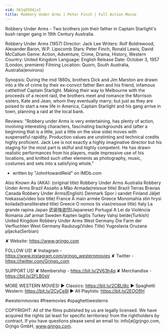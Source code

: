 ```yaml
---
vid: X61qX5OdjxI
title: Robbery Under Arms | Peter Finch | Full Action Movie
---
```


Robbery Under Arms - Two brothers join their father in Captain Starlight's bush ranger gang in 19th Century Australia.

Robbery Under Arms (1957)
Director: Jack Lee
Writers: Rolf Boldrewood, Alexander Baron, W.P. Lipscomb
Stars: Peter Finch, Ronald Lewis, David McCallum
Genre: Action, Adventure, Crime, Drama, History, Western
Country: United Kingdom
Language: English
Release Date: October 3, 1957 (London, premiere)
Filming Location: Quorn, South Australia, Australia(environs)

Synopsis:
During the mid 1860s, brothers Dick and Jim Marston are drawn into a life of crime by their ex-convict father Ben and his friend, infamous cattlethief Captain Starlight. Making their way to Melbourne with the proceeds of a recent raid, the brothers meet and romance the Morrison sisters, Kate and Jean, whom they eventually marry; but just as they are poised to start a new life in America, Captain Starlight and his gang arrive in town, planning a raid at the local bank.

Reviews:
"Robbery under Arms is very entertaining, has plenty of action, involving interesting characters, fascinating backgrounds and (after a beginning that is a little, just a little on the slow side) moves with suspenseful rapidity. Production values are unstinting and technical credits highly proficient. Jack Lee is not exactly a highly imaginative director but his staging for the most part is skilful and highly competent. He has drawn realistic performances from his players, made impressive use of his locations, and knitted such other elements as photography, music, costumes and sets into a satisfying whole."
- written by "JohnHowardReid" on IMDb.com

Also Known As (AKA):
(original title) Robbery Under Arms
Australia Robbery Under Arms
Brazil Assalto a Mão Armada(reissue title)
Brazil Terras Bravias
Canada Robbery Under Arms(English)
Denmark Spor i sandet
Finland Jäljet hiekassa(video box title)
France À main armée
Greece Monomahia stin hrysi koilada(transliterated title)
Greece O nomos tis vias(reissue title)
Italy La grande rapina
Japan 武装強盗団(Japanese)
Portugal A Lei da Violência
Romania Jaf armat
Sweden Kapten laglös
Turkey Vahşi belde(Turkish)
United Kingdom Robbery Under Arms
West Germany Die Farm der Verfluchten
West Germany Raubzug(Video Title)
Yugoslavia Oruzana pljacka(Serbian)

✘ Website: https://www.grjngo.com

FOLLOW US!
✘ Instagram - https://www.instagram.com/grjngo_westernmovies
✘ Twitter - https://twitter.com/Grjngo_com

SUPPORT US!
✘ Membership - https://bit.ly/2V63h4q
✘ Merchandise - https://bit.ly/2FLB0sV

MORE WESTERN MOVIES! 
► Classics: https://bit.ly/2CBLt8c 
► Spaghetti Western: https://bit.ly/2CyCe8I 
► All Playlists: https://bit.ly/2EOOfIH 

#westernmovies #freemovies #spaghettiwesterns

COPYRIGHT: All of the films published by us are legally licensed. We have acquired the rights (at least for specific territories) from the rightholders by contract. If you have questions please send an email to: info[at]grjngo.com, Grjngo GmbH, www.grjngo.com.